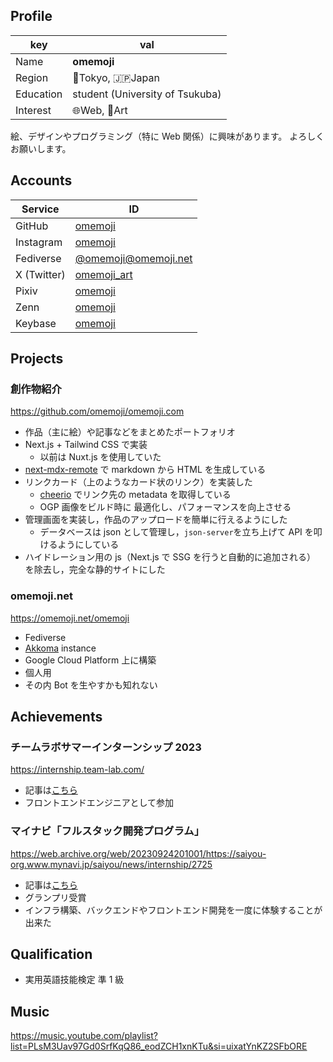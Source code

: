 ---
---

## Profile

| key       | val                             |
| --------- | ------------------------------- |
| Name      | **omemoji**                     |
| Region    | 🗼Tokyo, 🇯🇵Japan                |
| Education | student (University of Tsukuba) |
| Interest  | 🌐Web, 🎨Art                    |

絵、デザインやプログラミング（特に Web 関係）に興味があります。
よろしくお願いします。

## Accounts

| Service     | ID                                                  |
| ----------- | --------------------------------------------------- |
| GitHub      | [omemoji](https://github.com/omemoji)               |
| Instagram   | [omemoji](https://instagram.com/omemoji)            |
| Fediverse   | [@omemoji@omemoji.net](https://omemoji.net/omemoji) |
| X (Twitter) | [omemoji_art](https://twitter.com/omemoji_art)      |
| Pixiv       | [omemoji](https://www.pixiv.net/users/65949346)     |
| Zenn        | [omemoji](https://zenn.dev/omemoji)                 |
| Keybase     | [omemoji](https://keybase.io/omemoji)               |

## Projects

### 創作物紹介

https://github.com/omemoji/omemoji.com

- 作品（主に絵）や記事などをまとめたポートフォリオ
- Next.js + Tailwind CSS で実装
  - 以前は Nuxt.js を使用していた
- [next-mdx-remote](https://github.com/hashicorp/next-mdx-remote) で markdown から HTML を生成している
- リンクカード（上のようなカード状のリンク）を実装した
  - [cheerio](https://github.com/cheeriojs/cheerio) でリンク先の metadata を取得している
  - OGP 画像をビルド時に 最適化し、パフォーマンスを向上させる
- 管理画面を実装し，作品のアップロードを簡単に行えるようにした
  - データベースは json として管理し，`json-server`を立ち上げて API を叩けるようにしている
- ハイドレーション用の js（Next.js で SSG を行うと自動的に追加される） を除去し，完全な静的サイトにした

### omemoji.net

https://omemoji.net/omemoji

- Fediverse
- [Akkoma](https://akkoma.social/) instance
- Google Cloud Platform 上に構築
- 個人用
- その内 Bot を生やすかも知れない

## Achievements

### チームラボサマーインターンシップ 2023

https://internship.team-lab.com/

- 記事は[こちら](https://omemoji.com/articles/teamlab/)
- フロントエンドエンジニアとして参加

### マイナビ「フルスタック開発プログラム」

https://web.archive.org/web/20230924201001/https://saiyou-org.www.mynavi.jp/saiyou/news/internship/2725

- 記事は[こちら](https://omemoji.com/articles/mynavi_hackathon/)
- グランプリ受賞
- インフラ構築、バックエンドやフロントエンド開発を一度に体験することが出来た

## Qualification

- 実用英語技能検定 準 1 級

## Music

https://music.youtube.com/playlist?list=PLsM3Uav97Gd0SrfKqQ86_eodZCH1xnKTu&si=uixatYnKZ2SFbORE
